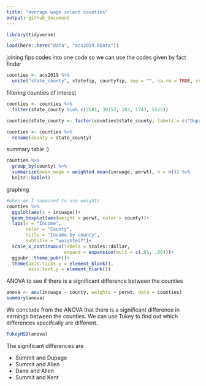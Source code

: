 ```yaml
---
title: "average wage select counties"
output: github_document
---
```



```r
library(tidyverse)
```

```r
load(here::here("data", "acs2019.RData"))
```

joining fips codes into one code so we can use the codes given by fact finder
```r
counties <- acs2019 %>% 
  unite("state_county", statefip, countyfip, sep = "", na.rm = TRUE, remove = FALSE)
```

filtering counties of interest
```r
counties <- counties %>% 
  filter(state_county %in% c(2681, 39153, 183, 1743, 5525))

counties$state_county <- factor(counties$state_county, labels = c("Dupage", "Allen", "Kent", "Summit", "Dane"))

counties <- counties %>% 
  rename(county = state_county)
```

summary table :)
```r
counties %>% 
  group_by(county) %>% 
  summarize(mean_wage = weighted.mean(incwage, perwt), n = n()) %>% 
  knitr::kable()
```

graphing
```r
#when am I supposed to use weights
counties %>% 
  ggplot(aes(x = incwage))+
  geom_boxplot(aes(weight = perwt, color = county))+
  labs(x = "Income",
       color = "County",
       title = "Income by county",
       subtitle = "weighted?")+
  scale_x_continuous(labels = scales::dollar,
                     expand = expansion(mult = c(.01, .06)))+
  ggpubr::theme_pubr()+
  theme(axis.ticks.y = element_blank(),
        axis.text.y = element_blank())
```

ANOVA to see if there is a significant difference between the counties
```r
anova <- aov(incwage ~ county, weights = perwt, data = counties)
summary(anova)
```
We conclude from the ANOVA that there is a significant difference in earnings between the counties. We can use Tukey to find out which differences specifcally are different.
```r
TukeyHSD(anova)

```
The significant differences are

- Summit and Dupage
- Summit and Allen
- Dane and Allen
- Summit and Kent

